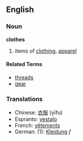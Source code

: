 ==English==
===Noun===
'''clothes'''

#items of [[clothing]], [[apparel]]

====Related Terms====
*[[threads]]
*[[gear]]

===Translations===
*Chinese: [[衣服]] (yīfu)
*Espranto: [[vestaĵo]]
*French: [[vêtements]]
*German: (1): [[Kleidung]] ''f''